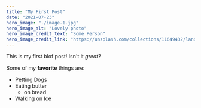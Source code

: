 ```yaml
---
title: "My First Post"
date: "2021-07-23"
hero_image: "./image-1.jpg"
hero_image_alt: "Lovely photo"
hero_image_credit_text: "Some Person"
hero_image_credit_link: "https://unsplash.com/collections/11649432/landscape"
---
```


This is my first blof post! Isn't it _great_?

Some of my **favorite** things are:

- Petting Dogs
- Eating butter
  - on bread
- Walking on Ice
